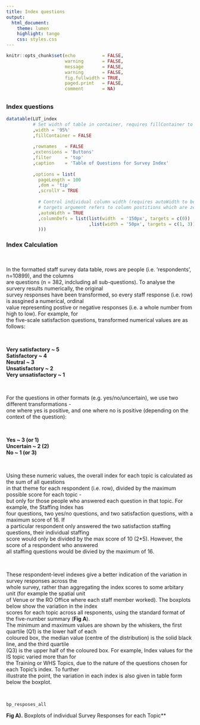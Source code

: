 ```yaml
---
title: Index questions
output: 
  html_document:
    theme: lumen           
    highlight: tango
    css: styles.css
---
```


<style type="text/css">

.main-container {
max-width: 1400px;
margin-left: 180px;
margin-right: auto;

}

</style>


```r

knitr::opts_chunk$set(echo          = FALSE, 
                      warning       = FALSE, 
                      message       = FALSE, 
                      warning       = FALSE, 
                      fig.fullwidth = TRUE, 
                      paged.print   = FALSE, 
                      comment       = NA)

```


## {.tabset .tabset-fade}

### Index questions


<!-- Set alignment property for the following container -->
<div align="left">

```r

datatable(LUT_index
          # Set width of table in container, requires fillContainer to be set to FALSE
          ,width = '95%'
          ,fillContainer = FALSE
          
          ,rownames   = FALSE
          ,extensions = 'Buttons'
          ,filter     = 'top'
          ,caption    = 'Table of Questions for Survey Index'
          
          ,options = list(
            pageLength = 100
            ,dom = 'tip'
            ,scrollY = TRUE
            
            # Control individual column width (requires autoWidth to be set to TRUE)
            # targets argument refers to column postitions which are zero indexed
            ,autoWidth = TRUE
            ,columnDefs = list(list(width  = '150px', targets = c(0))
                               ,list(width = '50px', targets = c(1, 3))
            )))

```
</div>



### Index Calculation


\

In the formatted staff survey data table, rows are people (i.e. 'respondents', n=10899), and the columns  
are questions (n = 382, indcluding all sub-questions). To analyse the survery results numerically, the original   
survey responses have been transformed, so every staff response (i.e. row) is assgined a numerical, ordinal   
value representing postive or negative responses (i.e. a whole number from high to low). For example, for   
the five-scale satisfaction questions, transformed numerical values are as follows:  

\

**Very satisfactory   ~ 5**  
**Satisfactory        ~ 4**  
**Neutral             ~ 3**  
**Unsatisfactory      ~ 2**  
**Very unsatisfactory ~ 1**      

\

For the questions in other formats (e.g. yes/no/uncertain), we use two different transformations -  
one where yes is positive, and one where no is positive (depending on the context of the question):  

\

**Yes       ~ 3 (or 1)**  
**Uncertain ~ 2 (2)**  
**No        ~ 1 (or 3)**  

\

Using these numeric values, the overall index for each topic is calculated as the sum of all questions  
in that theme for each respondent (i.e. row), divided by the maximum possible score for each topic -  
but only for those people who answered each question in that topic. For example, the Staffing Index has   
four questions, two yes/no questions, and two satisfaction questions, with a maximum score of 16. If   
a particular respondent only answered the two satisfaction staffing questions, their individual staffing   
score would only be divided by the max score of 10 (2*5). However, the score of a respondent who answered  
all staffing questions would be divied by the maximum of 16.    

\

These respondent-level indexes give a better indication of the variation in survey responses across the  
whole survey, rather than aggregating the index scores to some arbitary unit (for example the spatial unit  
of Venue or the RO Office where each staff member worked). The boxplots below show the variation in the index  
scores for each topic across all responents, using the standard format of the five-number summary (**Fig A**).  
The minimum and maximum values are shown by the whiskers, the first quartile (Q1) is the lower half of each  
coloured box, the median value (centre of the distribution) is the solid black line, and the third quartile  
(Q3) is the upper half of the coloured box. For example, Index values for the IS topic varied more than for  
the Training or WHS Topics, due to the nature of the questions chosen for each Topic's index. To further  
illustrate the point, the variation in each index is also given in table form below the boxplot.    

\

```r

bp_resposes_all

```
**Fig A).** Boxplots of individual Survey Responses for each Topic**

\


